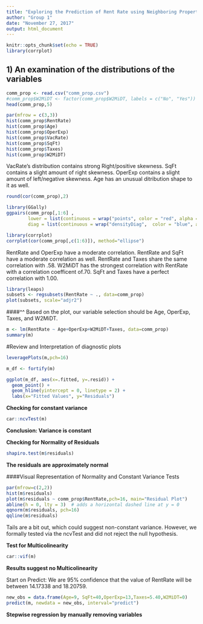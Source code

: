 ```yaml
---
title: "Exploring the Prediction of Rent Rate using Neighboring Properties Data"
author: "Group 1"
date: "November 27, 2017"
output: html_document
---
```


```r
knitr::opts_chunk$set(echo = TRUE)
library(corrplot)
```

## 1) An examination of the distributions of the variables
```r
comm_prop <- read.csv("comm_prop.csv")
#comm_prop$W2MiDT <- factor(comm_prop$W2MiDT, labels = c("No", "Yes"))
head(comm_prop,5)
```



```r
par(mfrow = c(3,3))
hist(comm_prop$RentRate)
hist(comm_prop$Age)
hist(comm_prop$OperExp)
hist(comm_prop$VacRate)
hist(comm_prop$SqFt)
hist(comm_prop$Taxes)
hist(comm_prop$W2MiDT)

```

VacRate's distribution contains strong Right/positive skewness. SqFt contains a slight amount of 
right skewness. OperExp contains a slight amount of left/negative skewness. Age has an unusual 
ditribution shape to it as well.


```r
round(cor(comm_prop),2)
```

```r
library(GGally)
ggpairs(comm_prop[,1:6] , 
        lower = list(continuous = wrap("points", color = "red", alpha = 0.5)), 
        diag = list(continuous = wrap("densityDiag",  color = "blue", alpha = 0.5)))
```

```r
library(corrplot)
corrplot(cor(comm_prop[,c(1:6)]), method="ellipse")
```

RentRate and OperExp have a moderate correlation. RentRate and SqFt have a moderate correlation as well.
RentRate and Taxes share the same correlation with .58. W2MiDT has the strongest 
correlation with RentRate with a correlation coefficent of.70. SqFt and Taxes have a perfect correlation
with 1.00.


```r
library(leaps)
subsets <- regsubsets(RentRate ~ ., data=comm_prop)
plot(subsets, scale="adjr2")

```

####^^ Based on the plot, our variable selection should be Age, OperExp, Taxes, and W2MiDT.

```r
m <- lm(RentRate ~ Age+OperExp+W2MiDT+Taxes, data=comm_prop)
summary(m)

```
#Review and Interpretation of diagnostic plots
```r
leveragePlots(m,pch=16)
```

```r
m_df <- fortify(m)

ggplot(m_df, aes(x=.fitted, y=.resid)) +
  geom_point() +
  geom_hline(yintercept = 0, linetype = 2) +
  labs(x="Fitted Values", y="Residuals")
```

**Checking for constant variance**
```r
car::ncvTest(m)

```

**Conclusion: Variance is constant**  

**Checking for Normality of Residuals**
```r
shapiro.test(m$residuals)

```

**The residuals are approximately normal**

####Visual Representation of Normality and Constant Variance Tests
```r
par(mfrow=c(2,2))
hist(m$residuals)
plot(m$residuals ~ comm_prop$RentRate,pch=16, main="Residual Plot")
abline(h = 0, lty = 3)  # adds a horizontal dashed line at y = 0
qqnorm(m$residuals, pch=16)
qqline(m$residuals)
```

Tails are a bit out, which could suggest non-constant variance. However, we formally tested via the
ncvTest and did not reject the null hypothesis.

**Test for Multicolinearity**
```r
car::vif(m)

```

**Results suggest no Multicolinearity**

Start on Predict: We are 95% confidence that the value of RentRate will be between 
14.17338 and 18.20759.
```r
new_obs = data.frame(Age=9, SqFt=40,OperExp=13,Taxes=5.40,W2MiDT=0)
predict(m, newdata = new_obs, interval="predict")
```


**Stepwise regression by manually removing variables **


